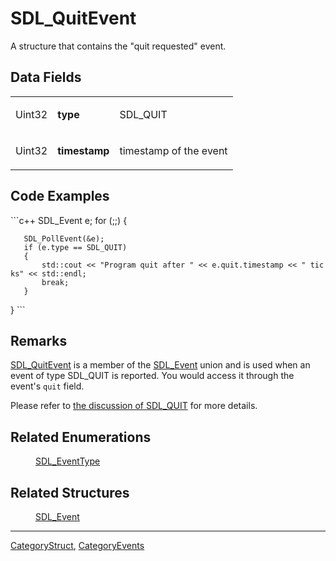 <!-- pragma section-numbers off -->
<!-- pragma camelcase off -->

= SDL_QuitEvent =
A structure that contains the "quit requested" event.


== Data Fields ==
{|
|Uint32
|'''type'''
|SDL_QUIT
|-
|Uint32
|'''timestamp'''
|timestamp of the event
|}

== Code Examples ==
```c++
SDL_Event e;
for (;;)
{
    SDL_PollEvent(&e);
    if (e.type == SDL_QUIT)
    {
        std::cout << "Program quit after " << e.quit.timestamp << " ticks" << std::endl;
        break;
    }
}
```

== Remarks ==
[[SDL_QuitEvent]] is a member of the [[SDL_Event]] union and is used when an event of type SDL_QUIT is reported.  You would access it through the event's <code>quit</code> field.

Please refer to [[SDL_EventType#SDL_QUIT|the discussion of SDL_QUIT]] for more details.

== Related Enumerations ==
:[[SDL_EventType]]

== Related Structures ==
:[[SDL_Event]]

----
[[CategoryStruct]], [[CategoryEvents]]

